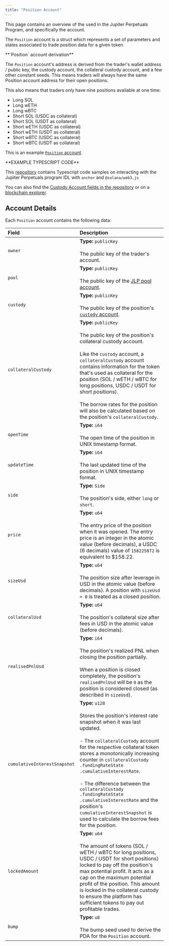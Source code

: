 ```yaml
---
title: "Position Account"
---
```


This page contains an overview of the  used in the Jupiter Perpetuals Program, and specifically the  account.

The `Position` account is a struct which represents a set of parameters and states associated to trade position data for a given token.

<Info>
  **`Position` account derivation**

  The `Position` account's address is derived from the trader's wallet address / public key, the custody account, the collateral custody account, and a few other constant seeds. This means traders will always have the same Position account address for their open positions.

  This also means that traders only have nine positions available at one time:

  * Long SOL
  * Long wETH
  * Long wBTC
  * Short SOL (USDC as collateral)
  * Short SOL (USDT as collateral)
  * Short wETH (USDC as collateral)
  * Short wETH (USDT as collateral)
  * Short wBTC (USDC as collateral)
  * Short wBTC (USDT as collateral)

  This is an example [`Position` account](https://solscan.io/account/FBLzd5VM67MEKkoWerXu7Nu1ksbLXQvJDx63y5aeLEvt).
</Info>

<Tip>
  **EXAMPLE TYPESCRIPT CODE**

  This [repository](https://github.com/julianfssen/jupiter-perps-anchor-idl-parsing) contains Typescript code samples on interacting with the Jupiter Perpetuals program IDL with `anchor` and `@solana/web3.js`

  You can also find the [Custody Account fields in the repository](https://github.com/julianfssen/jupiter-perps-anchor-idl-parsing/blob/1a0b5dc71081958895691047a9aa8ba51d2a8765/src/idl/jupiter-perpetuals-idl.ts#L2699) or on a [blockchain explorer](https://solscan.io/account/PERPHjGBqRHArX4DySjwM6UJHiR3sWAatqfdBS2qQJu#anchorProgramIdl).
</Tip>

## Account Details

Each `Position` account contains the following data:

| Field                        | Description                                                                                                                                                                                                                                                                                                                                                                                                                                                               |
| :---------------------------- | :--------------------------------------------------------------------------------------------------------------------------------------------------------------------------------------------------------------------------------------------------------------------------------------------------------------------------------------------------------------------------------------------------------- |
| `owner`                      | **Type:** `publicKey` <br/><br/> The public key of the trader's account.                                                                                                                                                                                                                                                                                                                                                                                                             |
| `pool`                       | **Type:** `publicKey` <br/><br/> The public key of the [JLP pool account](/docs/perps/pool-account).                                                                                                                                                                                                                                                                                                                                                                              |
| `custody`                    | **Type:** `publicKey` <br/><br/> The public key of the position's [`custody` account](/docs/perps/custody-account).                                                                                                                                                                                                                                                                                                                                                               |
| `collateralCustody`          | **Type:** `publicKey` <br/><br/> The public key of the position's collateral custody account. <br/><br/> Like the `custody` account, a `collateralCustody` account contains information for the token that's used as collateral for the position (SOL / wETH / wBTC for long positions, USDC / USDT for short positions). <br/><br/> The borrow rates for the position will also be calculated based on the position's `collateralCustody`.                                                                |
| `openTime`                   | **Type:** `i64` <br/><br/> The open time of the position in UNIX timestamp format.                                                                                                                                                                                                                                                                                                                                                                                                   |
| `updateTime`                 | **Type:** `i64` <br/><br/> The last updated time of the position in UNIX timestamp format.                                                                                                                                                                                                                                                                                                                                                                                           |
| `side`                       | **Type:** `Side` <br/><br/> The position's side, either `long` or `short`.                                                                                                                                                                                                                                                                                                                                                                                                           |
| `price`                      | **Type:** `u64` <br/><br/> The entry price of the position when it was opened. The entry price is an integer in the atomic value (before decimals), a USDC (6 decimals) value of `158225872` is equivalent to $158.22.                                                                                                                                                                                                                                                               |
| `sizeUsd`                    | **Type:** `u64` <br/><br/> The position size after leverage in USD in the atomic value (before decimals). A position with `sizeUsd = 0` is treated as a closed position.                                                                                                                                                                                                                                                                                                             |
| `collateralUsd`              | **Type:** `u64` <br/><br/> The position's collateral size after fees in USD in the atomic value (before decimals).                                                                                                                                                                                                                                                                                                                                                                   |
| `realisedPnlUsd`             | **Type:** `i64` <br/><br/> The position's realized PNL when closing the position partially. <br/><br/>When a position is closed completely, the position's `realisedPnlUsd` will be `0` as the position is considered closed (as described in `sizeUsd`).                                                                                                                                                                                                                                      |
| `cumulativeInterestSnapshot` | **Type:** `u128` <br/><br/> Stores the position's interest rate snapshot when it was last updated. <br/><br/> - The `collateralCustody` account for the respective collateral token stores a monotonically increasing counter in `collateralCustody .fundingRateState .cumulativeInterestRate`. <br/><br/> - The difference between the `collateralCustody .fundingRateState .cumulativeInterestRate` and the position's `cumulativeInterestSnapshot` is used to calculate the borrow fees for the position. |
| `lockedAmount`               | **Type:** `u64` <br/><br/> The amount of tokens (SOL / wETH / wBTC for long positions, USDC / USDT for short positions) locked to pay off the position's max potential profit. It acts as a cap on the maximum potential profit of the position. This amount is locked in the collateral custody to ensure the platform has sufficient tokens to pay out profitable trades.                                                                                                          |
| `bump`                       | **Type:** `u8` <br/><br/> The bump seed used to derive the PDA for the `Position` account.                                                                                                                                                                                                                                                                                                                                                                                           |
